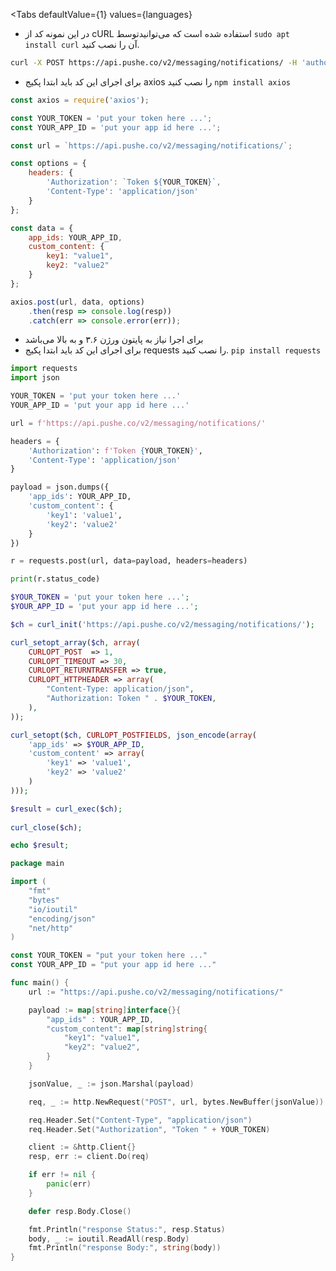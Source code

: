 

<Tabs
    defaultValue={1}
    values={languages}
>

<TabItem value={1}>

* در این نمونه کد از <BlankLink href="https://curl.haxx.se/">cURL</BlankLink> استفاده شده است که می‌توانیدتوسط `sudo apt install curl` آن را نصب کنید.

```bash
curl -X POST https://api.pushe.co/v2/messaging/notifications/ -H 'authorization: Token YOUR_TOKEN' -H 'content-type: application/json' -d '{"app_ids": "YOUR_APP_ID", "custom_content": {"key1": "Value1","Key2": "Value2"}}'

```

</TabItem>

<TabItem value={2}>

* برای اجرای این کد باید ابتدا پکیج <BlankLink href='https://www.npmjs.com/package/axios'>axios</BlankLink> را نصب کنید
‍`npm install axios`


```js
const axios = require('axios');

const YOUR_TOKEN = 'put your token here ...';
const YOUR_APP_ID = 'put your app id here ...';

const url = `https://api.pushe.co/v2/messaging/notifications/`;

const options = {
    headers: {
        'Authorization': `Token ${YOUR_TOKEN}`,
        'Content-Type': 'application/json'
    }
};

const data = {
    app_ids: YOUR_APP_ID,
    custom_content: {
        key1: "value1",
        key2: "value2"
    }
};

axios.post(url, data, options)
    .then(resp => console.log(resp))
    .catch(err => console.error(err));
```

</TabItem>

<TabItem value={3}>

* برای اجرا نیاز به پایتون ورژن ۳.۶ و به بالا می‌باشد
* برای اجرای این کد باید ابتدا پکیج <BlankLink href='https://pypi.org/project/requests/'>requests</BlankLink> را نصب کنید. 
`pip install requests`

```python
import requests
import json

YOUR_TOKEN = 'put your token here ...'
YOUR_APP_ID = 'put your app id here ...'

url = f'https://api.pushe.co/v2/messaging/notifications/'

headers = {
    'Authorization': f'Token {YOUR_TOKEN}',
    'Content-Type': 'application/json'
}

payload = json.dumps({
    'app_ids': YOUR_APP_ID,
    'custom_content': {
        'key1': 'value1',
        'key2': 'value2'
    }
})

r = requests.post(url, data=payload, headers=headers)

print(r.status_code)
```

</TabItem>


<TabItem value={4}>

```php
$YOUR_TOKEN = 'put your token here ...';
$YOUR_APP_ID = 'put your app id here ...';

$ch = curl_init('https://api.pushe.co/v2/messaging/notifications/'); 

curl_setopt_array($ch, array(
    CURLOPT_POST  => 1,
    CURLOPT_TIMEOUT => 30,
    CURLOPT_RETURNTRANSFER => true,
    CURLOPT_HTTPHEADER => array(
        "Content-Type: application/json",
        "Authorization: Token " . $YOUR_TOKEN,
    ),
));

curl_setopt($ch, CURLOPT_POSTFIELDS, json_encode(array(
    'app_ids' => $YOUR_APP_ID,
    'custom_content' => array(
        'key1' => 'value1',
        'key2' => 'value2'
    )
)));

$result = curl_exec($ch);
 
curl_close($ch);

echo $result;
```

</TabItem>

<TabItem value={5}>

```go
package main

import (
	"fmt"
	"bytes"
	"io/ioutil"
	"encoding/json"
	"net/http"
)

const YOUR_TOKEN = "put your token here ..."
const YOUR_APP_ID = "put your app id here ..."

func main() {
	url := "https://api.pushe.co/v2/messaging/notifications/"

	payload := map[string]interface{}{
		"app_ids" : YOUR_APP_ID,
		"custom_content": map[string]string{
            "key1": "value1",
            "key2": "value2",
        }
	}

	jsonValue, _ := json.Marshal(payload)

	req, _ := http.NewRequest("POST", url, bytes.NewBuffer(jsonValue))

	req.Header.Set("Content-Type", "application/json")
	req.Header.Set("Authorization", "Token " + YOUR_TOKEN)

	client := &http.Client{}
	resp, err := client.Do(req)

	if err != nil {
		panic(err)
	}

	defer resp.Body.Close()

	fmt.Println("response Status:", resp.Status)
	body, _ := ioutil.ReadAll(resp.Body)
    fmt.Println("response Body:", string(body))
}
```

</TabItem>

</Tabs>


